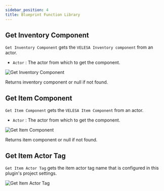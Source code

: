 ```yaml
---
sidebar_position: 4
title: Blueprint Function Library
---
```


## Get Inventory Component

`Get Inventory Component` gets the `VELESA Inventory component` from an actor.
* `Actor`  : The actor from which to get the component.

![Get Inventory Component](_static/img/bpfl/get-inventory-component.png)

Returns inventory component or null if not found.

## Get Item Component

`Get Item Component` gets the `VELESA Item Component` from an actor.
* `Actor`   : The actor from which to get the component.

![Get Item Component](_static/img/bpfl/get-item-component.png)

Returns item component or null if not found.

## Get Item Actor Tag

`Get Item Actor Tag` gets the item actor tag name that is configured in this
plugin's project settings.

![Get Item Actor Tag](_static/img/bpfl/get-item-actor-tag.png)
